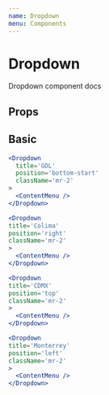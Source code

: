 ```yaml
---
name: Dropdown
menu: Components
---
```



# Dropdown
Dropdown component docs

## Props
<Props of={Dropdown} />

## Basic

<DropdownExample />

```jsx
<Dropdown
  title='GDL'
  position='bottom-start'
  className='mr-2'
>
  <ContentMenu />
</Dropdown>

<Dropdown
title='Colima'
position='right'
className='mr-2'
>
  <ContentMenu />
</Dropdown>

<Dropdown
title='CDMX'
position='top'
className='mr-2'
>
  <ContentMenu />
</Dropdown>

<Dropdown
title='Monterrey'
position='left'
className='mr-2'
>
  <ContentMenu />
</Dropdown>
```